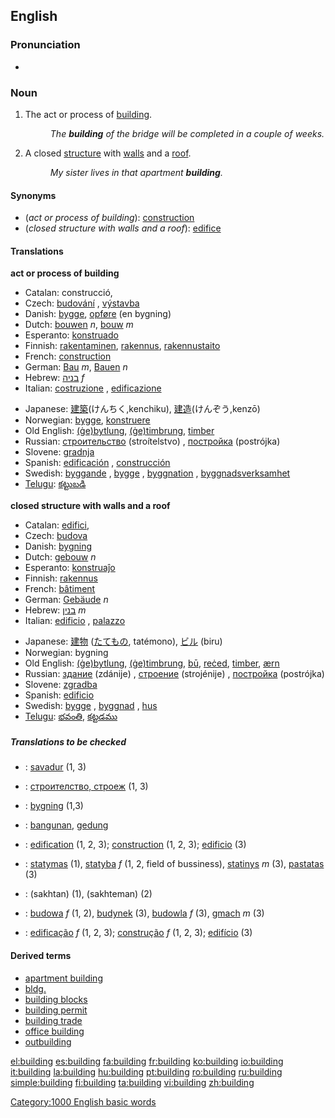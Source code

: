 ==English==

===Pronunciation===
*{{audio|en-us-building.ogg|Audio (US)}}

===Noun===
{{en-noun-reg}}

#{{uncountable}} The act or process of [[build]]ing.
#: ''The '''building''' of the bridge will be completed in a couple of weeks.''
#A closed [[structure]] with [[wall]]s and a [[roof]].
#: ''My sister lives in that apartment '''building'''.''

====Synonyms====
*(''act or process of building''): [[construction]]
*(''closed structure with walls and a roof''): [[edifice]]

====Translations====
'''act or process of building'''
{{top}}
*Catalan: construcció, {{f}}
*Czech: [[budování]] {{n}}, [[výstavba]] {{f}}
*Danish: [[bygge]], [[opføre]] (en bygning)
*Dutch: [[bouwen]] ''n'', [[bouw]] ''m''
*Esperanto: [[konstruado]]
*Finnish: [[rakentaminen]], [[rakennus]], [[rakennustaito]]
*French: [[construction#French|construction]] {{f}}
*German: [[Bau]] ''m'', [[Bauen]] ''n''
*Hebrew: [[בניה]] ''f''
*Italian: [[costruzione]] {{f}}, [[edificazione]] {{f}}
{{mid}}
*Japanese: [[建築]](けんちく,kenchiku), [[建造]](けんぞう,kenzō)
*Norwegian: [[bygge]], [[konstruere]]
*Old English: [[bytlung|(ġe)bytlung]], [[timbrung|(ġe)timbrung]], [[timber]]
*Russian: [[строительство]] (stroítelstvo) {{n}}, [[постройка]] (postrójka) {{f}} 
*Slovene: [[gradnja]] {{f}}
*Spanish: [[edificación]] {{f}}, [[construcción]] {{f}}
*Swedish: [[byggande]] {{n}}, [[bygge]] {{n}}, [[byggnation]] {{c}}, [[byggnadsverksamhet]] {{c}}
*[[Telugu]]: [[కట్టుబడి]]
{{bottom}}

'''closed structure with walls and a roof'''
{{top}}
*Catalan: [[edifici]], {{m}}
*Czech: [[budova]] {{f}}
*Danish: [[bygning]]
*Dutch: [[gebouw]] ''n''
*Esperanto: [[konstruaĵo]]
*Finnish: [[rakennus]]
*French: [[bâtiment]] {{m}}
*German: [[Gebäude]] ''n''
*Hebrew: [[בנין]] ''m''
*Italian: [[edificio]] {{m}}, [[palazzo]] {{m}}
{{mid}}
*Japanese: [[建物]] ([[たてもの]], tatémono), [[ビル]] (biru)
*Norwegian: bygning
*Old English: [[bytlung|(ġe)bytlung]], [[timbrung|(ġe)timbrung]], [[bu|bū]], [[reced|reċed]], [[timber]], [[ærn]]
*Russian: [[здание]] (zdánije) {{n}}, [[строение]] (strojénije) {{n}}, [[постройка]] (postrójka) {{f}} 
*Slovene: [[zgradba]] {{f}}
*Spanish: [[edificio]] {{m}}
*Swedish: [[bygge]] {{n}}, [[byggnad]] {{c}}, [[hus]] {{n}}
*[[Telugu]]: [[భవంతి]], [[కట్టడము]]
{{bottom}}

=====Translations to be checked=====
{{checktrans}}
*{{ttbc|Breton}}: [[savadur]] {{m}} (1, 3)
*{{ttbc|Bulgarian}}: [[строителство, строеж]] {{m}} (1, 3)
*{{ttbc|Danish}}: [[bygning]] (1,3)
*{{ttbc|Indonesian}}: [[bangun|bangunan]], [[gedung]]
*{{ttbc|Interlingua}}: [[edification]] (1, 2, 3); [[construction]] (1, 2, 3); [[edificio]] (3)
*{{ttbc|Lithuanian}}: [[statymas]] {{m}} (1), [[statyba]] ''f'' (1, 2, field of bussiness), [[statinys]] ''m'' (3), [[pastatas]] {{m}} (3)
*{{ttbc|Persian}}: {{FAchar|[[ساختن]]}} (sakhtan) (1), {{FAchar|[[ساختمان]]}} (sakhteman) (2)
*{{ttbc|Polish}}: [[budowa]] ''f'' (1, 2), [[budynek]] {{m}} (3), [[budowla]] ''f'' (3), [[gmach]] ''m'' (3)
*{{ttbc|Portuguese}}: [[edificação]] ''f'' (1, 2, 3); [[construção]] ''f'' (1, 2, 3); [[edifício]] {{m}} (3)

====Derived terms====
*[[apartment building]]
*[[bldg.]]
*[[building blocks]]
*[[building permit]]
*[[building trade]]
*[[office building]]
*[[outbuilding]]

[[Category:1000 English basic words]]

[[el:building]]
[[es:building]]
[[fa:building]]
[[fr:building]]
[[ko:building]]
[[io:building]]
[[it:building]]
[[la:building]]
[[hu:building]]
[[pt:building]]
[[ro:building]]
[[ru:building]]
[[simple:building]]
[[fi:building]]
[[ta:building]]
[[vi:building]]
[[zh:building]]